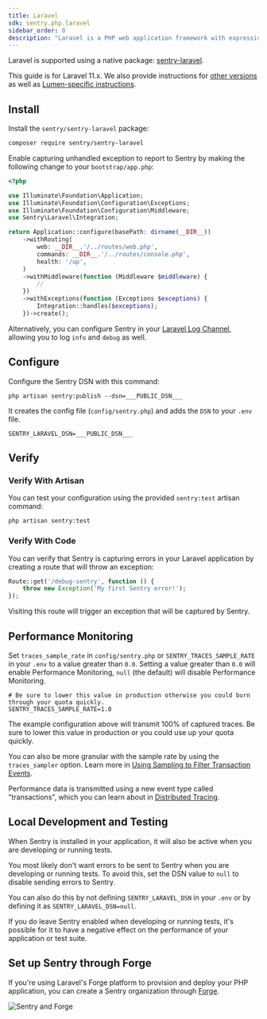 ```yaml
---
title: Laravel
sdk: sentry.php.laravel
sidebar_order: 0
description: "Laravel is a PHP web application framework with expressive, elegant syntax. Learn how to set it up with Sentry."
---
```


Laravel is supported using a native package: [sentry-laravel](https://github.com/getsentry/sentry-laravel).

This guide is for Laravel 11.x. We also provide instructions for [other versions](/platforms/php/guides/laravel/other-versions/) as well as [Lumen-specific instructions](/platforms/php/guides/laravel/other-versions/lumen/).

## Install

Install the `sentry/sentry-laravel` package:

```bash
composer require sentry/sentry-laravel
```

Enable capturing unhandled exception to report to Sentry by making the following change to your `bootstrap/app.php`:

```php {filename:bootstrap/app.php}
<?php

use Illuminate\Foundation\Application;
use Illuminate\Foundation\Configuration\Exceptions;
use Illuminate\Foundation\Configuration\Middleware;
use Sentry\Laravel\Integration;

return Application::configure(basePath: dirname(__DIR__))
    ->withRouting(
        web: __DIR__.'/../routes/web.php',
        commands: __DIR__.'/../routes/console.php',
        health: '/up',
    )
    ->withMiddleware(function (Middleware $middleware) {
        //
    })
    ->withExceptions(function (Exceptions $exceptions) {
        Integration::handles($exceptions);
    })->create();
```

<Note>

Alternatively, you can configure Sentry in your [Laravel Log Channel](usage/#log-channels), allowing you to log `info` and `debug` as well.

</Note>

## Configure

Configure the Sentry DSN with this command:

<SignInNote />

```shell
php artisan sentry:publish --dsn=___PUBLIC_DSN___
```

It creates the config file (`config/sentry.php`) and adds the `DSN` to your `.env` file.

<SignInNote />

```shell {filename:.env}
SENTRY_LARAVEL_DSN=___PUBLIC_DSN___
```

## Verify

### Verify With Artisan

You can test your configuration using the provided `sentry:test` artisan command:

```shell
php artisan sentry:test
```

### Verify With Code

You can verify that Sentry is capturing errors in your Laravel application by creating a route that will throw an exception:

```php {filename:routes/web.php}
Route::get('/debug-sentry', function () {
    throw new Exception('My first Sentry error!');
});
```

Visiting this route will trigger an exception that will be captured by Sentry.

## Performance Monitoring

Set `traces_sample_rate` in `config/sentry.php` or `SENTRY_TRACES_SAMPLE_RATE` in your `.env` to a value greater than `0.0`. Setting a value greater than `0.0` will enable Performance Monitoring, `null` (the default) will disable Performance Monitoring.

```shell {filename:.env}
# Be sure to lower this value in production otherwise you could burn through your quota quickly.
SENTRY_TRACES_SAMPLE_RATE=1.0
```

The example configuration above will transmit 100% of captured traces. Be sure to lower this value in production or you could use up your quota quickly.

You can also be more granular with the sample rate by using the `traces_sampler` option. Learn more in [Using Sampling to Filter Transaction Events](configuration/filtering/#using-sampling-to-filter-transaction-events).

Performance data is transmitted using a new event type called "transactions", which you can learn about in [Distributed Tracing](/product/sentry-basics/tracing/distributed-tracing/#traces-transactions-and-spans).

## Local Development and Testing

When Sentry is installed in your application, it will also be active when you are developing or running tests.

You most likely don't want errors to be sent to Sentry when you are developing or running tests. To avoid this, set the DSN value to `null` to disable sending errors to Sentry.

You can also do this by not defining `SENTRY_LARAVEL_DSN` in your `.env` or by defining it as `SENTRY_LARAVEL_DSN=null`.

If you do leave Sentry enabled when developing or running tests, it's possible for it to have a negative effect on the performance of your application or test suite.

## Set up Sentry through Forge

If you're using Laravel's Forge platform to provision and deploy your PHP application, you can create a Sentry organization through [Forge](https://forge.laravel.com/docs/integrations/sentry.html).

![Sentry and Forge](./img/forge-sentry.png.png)